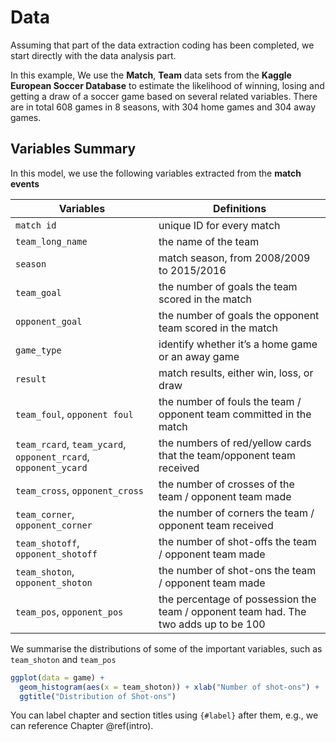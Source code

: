 # Data {#data}

Assuming that part of the data extraction coding has been completed, we start directly with the data analysis part. 

In this example, We use the **Match**, **Team** data sets from the **Kaggle European Soccer Database** to estimate the likelihood of winning, losing and getting a draw of a soccer game based on several related variables. There are in total 608 games in 8 seasons, with 304 home games and 304 away games.

## Variables Summary

In this model, we use the following variables extracted from the **match events**


Variables | Definitions |
--------------------------------------------|----------------------------------------------------|
`match id` | unique ID for every match |
`team_long_name` | the name of the team |
`season`   | match season, from 2008/2009 to 2015/2016 |
`team_goal` | the number of goals the team scored in the match |
`opponent_goal` | the number of goals the opponent team scored in the match|
`game_type` | identify whether it's a home game or an away game |
`result` | match results, either win, loss, or draw |
`team_foul`, `opponent foul` | the number of fouls the team / opponent team committed in the match |
`team_rcard`, `team_ycard`, `opponent_rcard`, `opponent_ycard` | the numbers of red/yellow cards that the team/opponent team received |
`team_cross`, `opponent_cross` | the number of crosses of the team / opponent team made |
`team_corner`, `opponent_corner` | the number of corners the team / opponent team received |
`team_shotoff`, `opponent_shotoff` | the number of shot-offs the team / opponent team made |
`team_shoton`, `opponent_shoton` | the number of shot-ons the team / opponent team made |
`team_pos`, `opponent_pos` | the percentage of possession the team / opponent team had. The two adds up to be 100 |


We summarise the distributions of some of the important variables, such as `team_shoton` and `team_pos`

```{r plot-team_shoton, echo = FALSE, message = FALSE, fig.height = 4}
ggplot(data = game) + 
  geom_histogram(aes(x = team_shoton)) + xlab("Number of shot-ons") + 
  ggtitle("Distribution of Shot-ons")
```


You can label chapter and section titles using `{#label}` after them, e.g., we can reference Chapter \@ref(intro).


